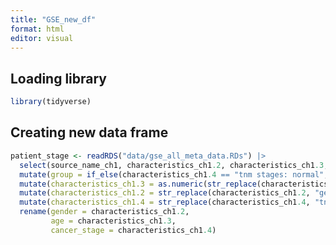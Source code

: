 ```yaml
---
title: "GSE_new_df"
format: html
editor: visual
---
```


## Loading library

```r
library(tidyverse)
```

## Creating new data frame

```r
patient_stage <- readRDS("data/gse_all_meta_data.RDs") |> 
  select(source_name_ch1, characteristics_ch1.2, characteristics_ch1.3, characteristics_ch1.4) |> 
  mutate(group = if_else(characteristics_ch1.4 == "tnm stages: normal", "control", "cancer")) |> 
  mutate(characteristics_ch1.3 = as.numeric(str_replace(characteristics_ch1.3, "age: ", ""))) |> 
  mutate(characteristics_ch1.2 = str_replace(characteristics_ch1.2, "gender: ", "")) |> 
  mutate(characteristics_ch1.4 = str_replace(characteristics_ch1.4, "tnm stages: ", "")) |> 
  rename(gender = characteristics_ch1.2,
         age = characteristics_ch1.3,
         cancer_stage = characteristics_ch1.4)
```
